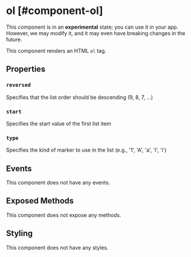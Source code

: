 
# ol [#component-ol]

<Callout type="warning" emoji="📔">This component is in an **experimental** state; you can use it in your app. However, we may modify it, and it may even have breaking changes in the future.</Callout>

This component renders an HTML `ol` tag.



## Properties

### `reversed`

Specifies that the list order should be descending (9, 8, 7, ...)

### `start`

Specifies the start value of the first list item

### `type`

Specifies the kind of marker to use in the list (e.g., '1', 'A', 'a', 'I', 'i')

## Events

This component does not have any events.

## Exposed Methods

This component does not expose any methods.

## Styling

This component does not have any styles.
